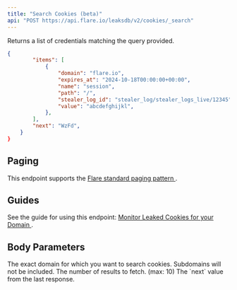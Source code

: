 ```yaml
---
title: "Search Cookies (beta)"
api: "POST https://api.flare.io/leaksdb/v2/cookies/_search"
---
```


Returns a list of credentials matching the query provided.

<ResponseExample>

```json Response Example
{
        "items": [
            {
                "domain": "flare.io",
                "expires_at": "2024-10-18T00:00:00+00:00",
                "name": "session",
                "path": "/",
                "stealer_log_id": "stealer_log/stealer_logs_live/12345",
                "value": "abcdefghijkl",
            },
        ],
        "next": "WzFd",
    }
}
```

</ResponseExample>

## Paging

This endpoint supports the 
[Flare standard paging pattern <Icon icon="book" size={16} />](/concepts/paging).

## Guides

See the guide for using this endpoint:
[Monitor Leaked Cookies for your Domain <Icon icon="book" size={16} />](/guides/cookie-monitoring).

## Body Parameters

<ParamField body="domain" type="string">
  The exact domain for which you want to search cookies. Subdomains will not be included.
</ParamField>

<ParamField body="size" type="number">
  The number of results to fetch. (max: 10)
</ParamField>

<ParamField body="from" type="string">
  The `next` value from the last response.
</ParamField>
